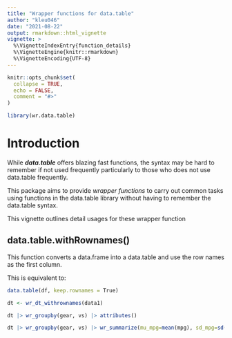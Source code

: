 ```yaml
---
title: "Wrapper functions for data.table"
author: "kleu046"
date: "2021-08-22"
output: rmarkdown::html_vignette
vignette: >
  %\VignetteIndexEntry{function_details}
  %\VignetteEngine{knitr::rmarkdown}
  %\VignetteEncoding{UTF-8}
---
```


```r
knitr::opts_chunk$set(
  collapse = TRUE,
  echo = FALSE,
  comment = "#>"
)
```

```r
library(wr.data.table)
```

# Introduction

While ***data.table*** offers blazing fast functions, the syntax may be hard to remember if not used frequently particularly to those who does not use data.table frequently.

This package aims to provide *wrapper functions* to carry out common tasks using functions in the data.table library without having to remember the data.table syntax.

This vignette outlines detail usages for these wrapper function

## data.table.withRownames()

This function converts a data.frame into a data.table and use the row names as the first column.

This is equivalent to:

```r
data.table(df, keep.rownames = True)
```

```r
dt <- wr_dt_withrownames(data1)

dt |> wr_groupby(gear, vs) |> attributes()

dt |> wr_groupby(gear, vs) |> wr_summarize(mu_mpg=mean(mpg), sd_mpg=sd(mpg), n=.N)
```
